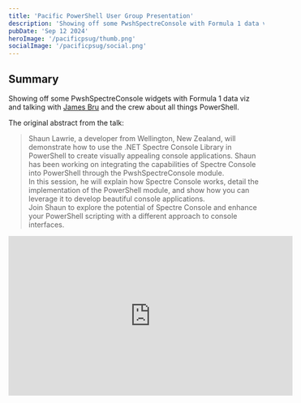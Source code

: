```yaml
---
title: 'Pacific PowerShell User Group Presentation'
description: 'Showing off some PwshSpectreConsole with Formula 1 data viz and talking with James Bru and the crew about all things PowerShell.'
pubDate: 'Sep 12 2024'
heroImage: '/pacificpsug/thumb.png'
socialImage: '/pacificpsug/social.png'
---
```



## Summary

Showing off some PwshSpectreConsole widgets with Formula 1 data viz and talking with [James Bru](https://bsky.app/profile/mrpowershell.bsky.social) and the crew about all things PowerShell.  

The original abstract from the talk:  
> Shaun Lawrie, a developer from Wellington, New Zealand, will demonstrate how to use the .NET Spectre Console Library in PowerShell to create visually appealing console applications. Shaun has been working on integrating the capabilities of Spectre Console into PowerShell through the PwshSpectreConsole module.  
> In this session, he will explain how Spectre Console works, detail the implementation of the PowerShell module, and show how you can leverage it to develop beautiful console applications.  
> Join Shaun to explore the potential of Spectre Console and enhance your PowerShell scripting with a different approach to console interfaces.  

<div class="mt-6 mx-auto text-center">
    <iframe id="youtube-frame-prev" class="inline-block max-w-full" width="560" height="315" src="https://www.youtube.com/embed/7rFr09_ha9Q" title="YouTube video player" frameborder="0" allow="accelerometer; clipboard-write; encrypted-media; gyroscope; picture-in-picture; web-share" allowfullscreen></iframe>
</div>
